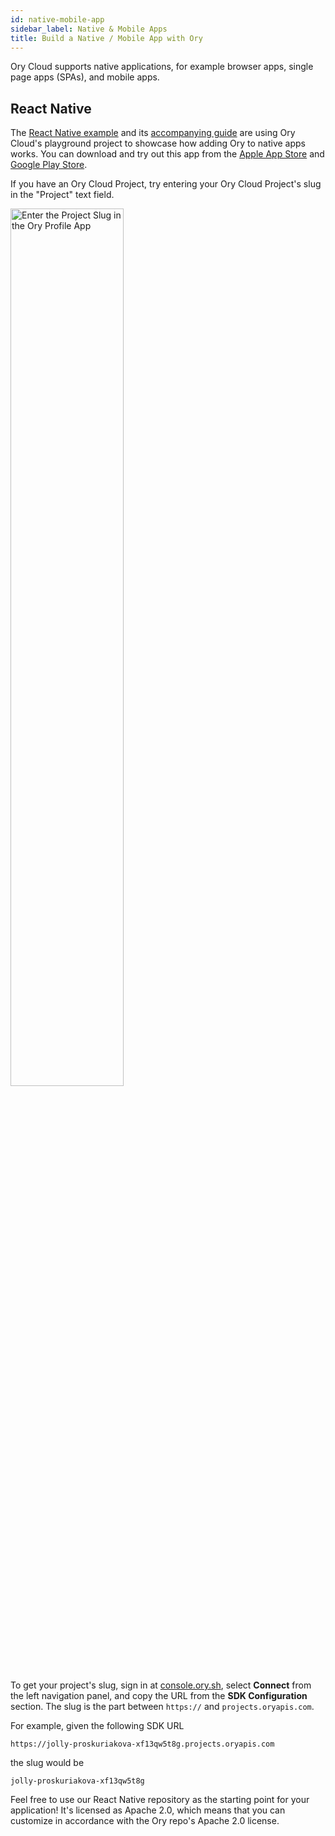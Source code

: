 ```yaml
---
id: native-mobile-app
sidebar_label: Native & Mobile Apps
title: Build a Native / Mobile App with Ory
---
```



Ory Cloud supports native applications, for example browser apps, single page
apps (SPAs), and mobile apps.

## React Native

The
[React Native example](http://github.com/ory/kratos-selfservice-ui-react-native)
and its
[accompanying guide](https://www.ory.sh/login-react-native-authentication-example-api/)
are using Ory Cloud's playground project to showcase how adding Ory to native
apps works. You can download and try out this app from the
[Apple App Store](https://apps.apple.com/us/app/ory-profile-app/id1536546333)
and
[Google Play Store](https://play.google.com/store/apps/details?id=com.ory.kratos_self_service_ui_react_native&hl=en&gl=US).

If you have an Ory Cloud Project, try entering your Ory Cloud Project's slug in
the "Project" text field.

<p>
  <img
    alt="Enter the Project Slug in the Ory Profile App"
    src={useBaseUrl("/img/docs/project-selection.jpeg")}
    width="60%"
    align="center"
    style={{ margin: "0 auto", display: "block" }}
  />
</p>

To get your project's slug, sign in at
[console.ory.sh](https://console.ory.sh/), select **Connect** from the left
navigation panel, and copy the URL from the **SDK Configuration** section. The
slug is the part between `https://` and `projects.oryapis.com`.

For example, given the following SDK URL

```
https://jolly-proskuriakova-xf13qw5t8g.projects.oryapis.com
```

the slug would be

```
jolly-proskuriakova-xf13qw5t8g
```

Feel free to use our React Native repository as the starting point for your
application! It's licensed as Apache 2.0, which means that you can customize in
accordance with the Ory repo's Apache 2.0 license.
